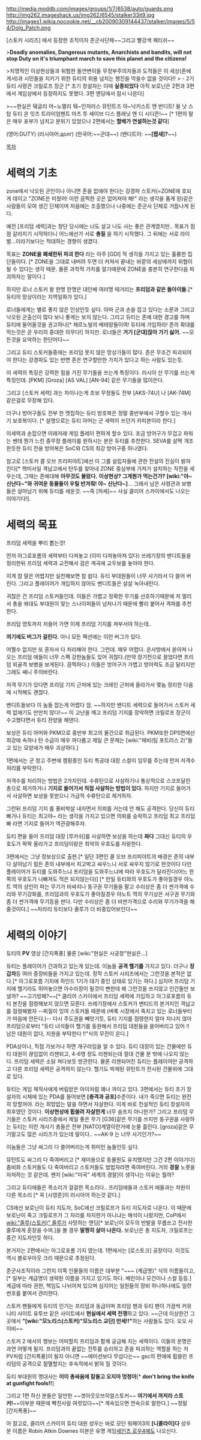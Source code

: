http://media.moddb.com/images/groups/1/7/6538/auto/guards.png
http://img262.imageshack.us/img262/6545/stalker33it9.jpg
http://images1.wikia.nocookie.net/__cb20090309144437/stalker/images/5/54/Dolg_Patch.png

[스토커 시리즈] 에서 등장한 조직이자 준군사단체~~그리고 빨강색 패티쉬~~

>'''Deadly anomalies, Dangerous mutants, Anarchists and bandits, will not stop Duty on it's triumphant﻿ march to save this planet and the citizens!'''

>치명적인 이상현상들과 위험한 돌연변이들 무정부주의자들과 도적들은 이 세상(존에게서)과 시민들을 지키기 위한 듀티의 위용 넘치는 행진을 막을수 없을 것이다!!
> - 2기 듀티 사령관 크릴로프 장군 [* 초기 창설자는 이때 '''실종되었다''' 아직 보로닌은 2편과 3편에서 게임상에서 등장하지도 못했다. 3편 엔딩에서 잠시 나온다]


>~~현실은 뒈글리 어~노멀리 뒈~인저러스 뮤턴트즈 아~낙키스트 엔 반디트! 윌 낫 스탑 듀티 온 잇츠 트라이엄펜트 마츠 투 세이브 디스 플래닛 엔 디 시디즌!~~ [* 1편의 말은 매우 포부가 넘치고 분위기 있었으나 2편에서는 '''할배가 연설하는것 같다''']

(영어:DUTY)
(러시아어:долг)
(한국어:~~군대~~)
(밴디트어: ~~'''[짭새]?'''~~)

[[목차]]

= 세력의 기초 =

zone에서 낙오된 군인이나 아니면 존을 없애야 한다는 강경파 스토커(=ZONE에 호되게 데이고 "ZONE은 미쳤어! 이런 끔찍한 곳은 없어져야 해!" 라는 생각을 품게 된)같은 사람들이 모여 생긴 단체이며 처음에는 조촐했으나 나중에는 준군사 단체로 거듭나게 된다.

예전 [프리덤 세력]과는 창단 당시에는 너도 살고 나도 사는 좋은 관계였지만.. 목표가 점점 갈라지기 시작하더니 어느에선가 서로 '''총질''' 을 하기 시작했다. 그 뒤에는 서로 라이벌...이라기보다는 적대하는 경향이 생겼다.

목표는 ''' ZONE을 폐쇄한뒤 파괴 한다 ''' 라는 아주 [GDI] 적 생각을 가지고 있는 훌륭한 집단들이다. [* ZONE을 그대로 내버려 두면 더 커져서 끝내는 바깥의 세상에까지 위협이 될 수 있다는 생각 때문. 물론 과학적 가치를 알기때문에 ZONE을 충분히 연구한다음 파괴하자는 말이다.]

하지만 로너 스토커 왈 한명 한명은 대인배 여러명 때거리는 '''프리덤과 같은 돌아이들.'''[* 듀티의 망상이라는 지역일화가 있다.]

로너들에게는 별로 좋지 않은 인상인듯 싶다. 아마 군과 손을 잡고 있다는 소문과 그리고 낙오된 군출신이 많다 보니 좋게는 보지 않는다. 그리고 듀티는 존에 대한 경고를 하며 듀티에 들어올것을 권고하나[* 체르노빌의 베테랑들이여! 듀티에 가입하라! 존의 확대를 막는것은 곧 우리의 중대한 의무다!] 하지만. 로너들은 '''거기 [군대]잖아 가기 싫어.''' ~~모든것을 요악하는 한단어다~~

그리고 듀티 스토커들중에는 프리덤 못지 않은 망상가들이 많다. 존은 무조건 파괴되어야 한다는 강경파도 있는 반면 존은 연구할만한 가치가 있다고 하는 사람도 있는듯.

이 세력의 특징은 강력한 힘을 가진 무기들을 쓰는게 특징이다. 러시아 산 무기를 쓰는게 특징인데. [PKM] [Groza] [AS VAL] [AN-94] 같은 무기들을 많이쓴다.

그리고 [스토커 세력] 과는 차이나는게 초보 무장들도 전부 [AKS-74U] 나 [AK-74M] 같은걸로 무장해 있다.

더구나 방어구들도 전부 한 맷집하는 듀티 방호복은 정말 중반부에서 구할수 있는 개사기 보호복이다. [* 설명으로는 듀티 아머는 군 세력이 쓰던거 카피본이라 한다.]

이세력과 손잡으면 이래저래 게임 플레이 편하게 할수 있다. 조금 방어구가 무겁고 파워는 쎈데 뭔가 느린 중무장 플레이를 원하시는 분은 듀티를 추천한다. SEVA를 살짝 개조한듯한 듀티 전용 방어복은 SoC와 CS의 최강 방어구중 하나였다.

참고로 [스토커 콜 오브 프리피야트]에선 이 그룹 설립자들에 관한 전설의 진실이 밝혀진다[* 핵미사일 격납고에서 탄두를 찾아내 ZONE 중심부에 가져가 설치하는 작전을 세우는데, 그때는 존에대해 '''아무것도 몰랐다.''' '''이상현상? 그게뭔가 먹는건가?''' '''[wiki:"야~ 신난다~"와 귀여운 동물들이 우릴 반겨줘! 야~ 신난다~]'''... 그래서 남은 사령관과 보병들은 살아남기 위해 듀티를 세운것. ~~즉 [허세]~~ 사실 클리어 스카이에서도 나오는 이야기다!].

= 세력의 목표 =
프리덤 세력을 뿌리 뽑는것!

먼저 아그로포롬의 세력부터 다져놓고 (이미 다져놓아져 있다) 쓰레기장의 밴디트들을 정리한뒤 프리덤 세력과 교전해서 검은 계곡에 교두보를 놓아야 한다.

이게 참 말은 어렵지만 실천해보면 참 쉽다. 듀티 부대원들이 너무 사기라서 다 쓸어 버린다. 그리고 플레이어가 개입하지 않아도 밴디트들은 살살 녹아내린다.

귀찮은 건 프리덤 스토커들인데. 이들은 가볍고  정확한 무기를 선호하기때문에 저 멀리서 총을 쏴대도 부대원이 맞는 스나이퍼들이 넘처나기 때문에 빨리 붙어서 격파를 추천한다.

프리덤 영토까지 처들어 가면 이제 프리덤 기지를 쳐부서야 하는데..

'''여기에도 버그가 걸린다.'''
아니 모든 팩션에는 이런 버그가 있다.

어쩔수 없지만 또 혼자서 다 처리해야 한다. 그런데. 매우 어렵다. 온사방에서 쏟아져 나오는 프리덤 애들이 너무 스펙 강한놈들도 있어 귀찮다.(만약 장기전으로 끌었다면 프리덤 외골격 보병을 보게된다. 끔찍하다.) 이들은 방어구가 가볍고 방어력도 조금 달리지만 그래도 쌔니 주의바란다.

저격 무기가 있다면 프리덤 기지 근처에 있는 크레인 근처에 올라가서 몇놈 정리한 다음에 시작해도 괜찮다.

밴디트들보다 이 놈들 잡는게 어렵다 암.
~~하지만 밴디트 세력으로 들어가서 스토커 세력 없애기도 만만치 않다!~~
이 고난을 깨고 프리덤 기지를 장악하면 크릴로프 장군이 수고했다면서 듀티 찬양을 해댄다.

보상은 듀티 아머와 PKM으로 중반부 최고의 물건으로 취급된다. PKM또한 DPS면에선 최강에 속하나 탄 수급이 매우 까다롭고 제일 큰 문제는 [wiki:"헤비(팀 포트리스 2)"들고 있는 모양새가 매우 괴상하다.]

1편에서는 군 창고 주변에 캠핑중인 듀티 특공대 대장 스컬이 임무를 주는데 먼저 저격수 처리를 부탁한다.

저격수를 처리하는 방법은 2가지인데. 수류탄으로 사살하기나 통상적으로 스코프달린 총으로 제거하거나 '''기지로 들어가서 직접 사살하는 방법이 있다.''' 하지만 기지로 들어가서 사살하면 보상을 못받으니 가급적 수류탄으로 제거하자.

그런뒤 프리덤 기지 를 풍비박살 내자면서 의뢰를 거는데 안 해도 공격한다. 당신이 듀티빠거나 듀티는 최고야~ 라는 생각을 가지고 있으면 의뢰를 승락하고 프리덤 최고 프리덤 빠 라면 기지로 들어가 역관광해주자.

듀티 편을 들어 프리덤 대장 [루카쉬]를 사살하면 보상을 하는데 '''짜다'''
그대신 듀티의 우호도가 팍팍 올라가고 프리덤이랑은 최악의 우호도를 자랑한다.

3편에서는 그냥 정보상으로 출현.[* 일단 3편인 콜 오브 프리피야트의 배경은 존의 내부다 살아남기 힘든 존의 내부에서 치고박고 싸우느니 서로 싸우지 않기로 한것이다 다만 플레이어가 듀티를 도와주느냐 프리덤을 도와주느냐에 따라 우호도가 달라진다(어느 한쪽의 우호도가 나빠져도 적은 되지않는다)] [* 만일 듀티와의 우호도가 좋아질경우 야노트 역의 상인이 파는 무기가 비싸지나 동구권 무기들을 팔고 수리상은 좀 더 싼가격에 수리와 무기강화를, 프리덤과의 우호도가 좋아질경우 야노트 역의 무기상은 서구권 무기와 좀 더 싼가격에 무기등을 판다. 다만 수리상은 좀 더 비싼가격으로 수리와 무기가격을 해줄것이다.] ~~차라리 듀티보다 줄루가 더 비중있어보인다~~ 

= 세력의 이야기 =

{{{#!html
<object style="height: 390px; width: 640px"><param name="movie" value="http://www.youtube.com/v/X-hi4Pxzi6g?version=3"><param name="allowFullScreen" value="true"><param name="allowScriptAccess" value="always"><embed src="http://www.youtube.com/v/X-hi4Pxzi6g?version=3" type="application/x-shockwave-flash" allowfullscreen="true" allowScriptAccess="always" width="640" height="390"></object>
}}}
듀티의 '''PV''' 영상 [간지폭풍] 물론 [wiki:"현실은 시궁창"현실은...]

듀티는 플레이어가 간과하고 있는게 있는데. 이놈들 '''공격 헬기를''' 가지고 있다. 더구나 '''장갑차'''등 여러 중장비들을 가지고 있는데. 정작 스토커 시리즈에서는 그런것을 본적은 없다.[* 아그로포름 기지에 하인드 1기가 대기 중인 상태로 있기는 하다.] 심지어 프리덤 기지에 헬기라도 뛰어놓으면 아수라장이 될것이 뻔한데 왜 그런것을 쓰지않고 인간들만 보낼까? ~~고기방패?~~[* 클리어 스카이에서 프리덤 세력에 가입하고 아그로포름의 듀티 본진을 점령해보지 않으면 모른다. 쓰레기장에서 스토커가 밴티드의 본거지인 격납고를 점령해봤자 --찌질이 잉여 스토커들 때문에 (벼룩 시장에서 죽치고 있는 로너들부터가 마음에 안든다.)-- 다시 주도권을 빼앗기듯, 듀티 기지를 점령한지 얼마 지나지 않아 프리덤으로부터 "듀티 녀석들이 헬기를 동원해서 프리덤 대원들을 쓸어버리고 있어 !! 남은 대원이 없다, 지원을 부탁한다 !!"식의 무전이 온다.]

PDA상이나, 직접 가보거나 하면 개구라임을 알 수 있다. 듀티 대장이 있는 건물에만 듀티 대원이 끊임없이 리젠되고, 4-6명 정도 리젠되는데 절대 건물 문 밖에 나오지 않는다. 프리덤 세력은 소닭 쳐다보듯 방관한다. 물론 리젠되어진 듀티는 플레이어만 공격하고 다른 프리덤 세력은 공격하지 않는다. 헬기도 박제된 뮤턴트가 전시된 건물위에 그대로 있다.

듀티는 게임 제작사에게 버림받은 아이처럼 꽤나 까이고 있다. 3편에서는 듀티 초기 창설자의 시체에 있는 PDA를 들어보면 '''[충격과 공포]'''수준이다. 내가 죽으면 듀티는 완전히 망할꺼야. 라는 희망없는 말을 하면서 자살한다. 이게 바로 전설적인 듀티 창설자의 최후였던 것이다. '''이상현상에 휩쓸려 자살한게''' 너무 슬프지 아니한가? 그리고 프리덤 무기들은 스토커 시리즈중에서 제일 좋은 무기 [G36]같은 무기를 쓰지만 동구권을 사랑하는 듀티는 이런 개사기 총들은 전부 [NATO]계열이란거에 눈물 흘린다. [groza]같은 무기말고도 많은 시리즈가 있는데 말이다.. ~~AK-9 는 너무 사기인가?~~

이놈들은 그냥 싸그리 다 쓸어버리는게 취미인 놈들인듯 싶다.

뮤턴트도 싸그리 다 죽여버리고 [* 재미용으로 동물원도 유치했지만 그건 2편 이야기다] 좀비화 스토커들도 다 죽여버리고 스토커들도 범법자라면 죽여버린다. 거의 '''경찰''' 노릇을 자처하는 것 같은데. 왠지 [wiki:"미국" 세계의 경찰]이 생각나는 이유는 뭘까?

그리고 듀티애들은 목소리가 걸걸한 목소리다.. 프리덤애들과 스토커 애들과는 차원이 다른 목소리 [* 꼭 [시영준]이 러시아어 하는것 같다.]

CS에선 보로닌이 듀티 지도자, SoC에선 크릴로프가 듀티 지도자로 나온다. 이 때문에 보로닌이 죽고 크릴로프가 그 자리를 차지한거 아니냐는 해석이 나왔지만, CoP에서 [[wiki:"줄루(스토커)" 줄루]]가 사망하는 엔딩[* 보로닌이 모두의 반발을 무릅쓰고 전사한 줄루에게 훈장을 수여.]을 볼 경우 '''말짱히 살아 나온다.''' 보로닌은 총 지도자, 크릴로프는 중간 지도자인듯 하다.

본거지는 2편에서는 아그로포롬 기지 였는데. 1편에서는 [로스토크] 공장이다. 이것도 역시 블로우아웃 크리 때문으로 추정된다. 

준군사조직이라 그런지 이쪽 인물들의 이름은 대부분 "~~~ (계급명)" 식의 이름들이고, [* 일부는 계급명이 생략된 이름을 가지고 있기도 하다. 베린이나 모건이나 스컬 등등.]계급에 따라 권한, 책임도 나뉘어져 있으며 심지어는 일원들의 장비 하나하나에도 일련번호를 붙여서 관리한다.

스토커 팬들에게 듀티의 인기는 프리덤과 동급이며 프리덤 팬과 듀티 팬이 가끔씩 커뮤니티 사이트 유투브 같은 사이트에서 '''현실에서 세력 전쟁'''하고 있다. ~~근데 이상한건 그곳에서 '''"[wiki:"모노리스(스토커)"모노리스 교단] 만세!!"'''하는 사람들도 있다. 오오 사이비~~

스토커 2 에서의 행보는 어떠할지 프리덤과 함께 궁금해 지는 세력이다. 이들의 운명은 과연 어떻게 될지. 프리덤과의 끝없는 전투를 승리하고 존을 파괴하는 역할을 하는 저 PV처럼 [간지폭풍]이 될지 아니면 ~~에미션보다 무섭다는~~ gsc의 편애에 휩쓸린 프리덤의 공격으로 절멸할지는 후속작에서 밝혀 질 것이다.

듀티 부대원의 명대사는 '''어이 총싸움에 칼들고 오지마 멍청아'''[* '''don't bring the knife at gunfight fools!!'''] 

그리고 1편 하신 분들은 알만한 ~~겟아웃오브히얼스토커~~ '''여기에서 꺼저라 스토커!'''~~이부분 때문에 빡친사람 여럿있다~~[* 계속있으면 연속으로 말한다.] ~~정말 [간지폭풍]~~

아 참고로, 클리어 스카이의 듀티 대원 성우는 바로 모던 워페어3의 '''[니콜라이]다''' 성우분 이름은 Robin Atkin Downes 이분은 유명 게임[[세인츠 로우4]]에도 나오신다.
